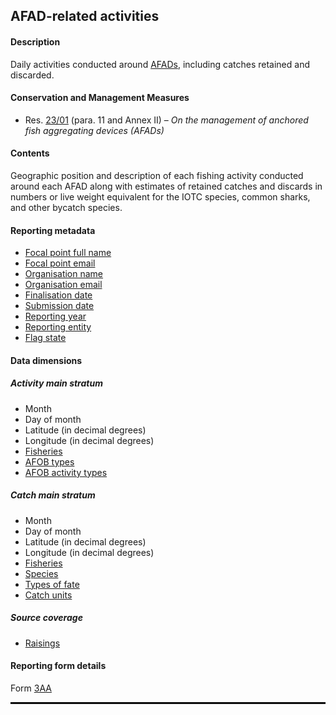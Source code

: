 ## AFAD-related activities {#AAdataset}

#### Description

Daily activities conducted around [AFADs](#afad), including catches retained and discarded.

#### Conservation and Management Measures

- Res. [23/01](https://iotc.org/cmm/resolution-2301-management-anchored-fish-aggregating-devices-afads) (para. 11 and Annex II) -- _On the management of anchored fish aggregating devices (AFADs)_

#### Contents

Geographic position and description of each fishing activity conducted around each AFAD along with estimates of retained catches and discards in numbers or live weight equivalent for the IOTC species, common sharks, and other bycatch species.

#### Reporting metadata

- [Focal point full name](#fcname)
- [Focal point email](#fcemail)
- [Organisation name](#orgname)
- [Organisation email](#orgemail)
- [Finalisation date](#findate)
- [Submission date](#subdate)
- [Reporting year](#repyear)
- [Reporting entity](#repentity)
- [Flag state](#repflagstate)

#### Data dimensions

##### Activity main stratum

- Month
- Day of month
- Latitude (in decimal degrees)
- Longitude (in decimal degrees)
- [Fisheries](../domain/fisheries/#fisheries)
- [AFOB types](../domain/fisheries/#FOBtypes)
- [AFOB activity types](../domain/fisheries/#FOBactivityTypes)

##### Catch main stratum

- Month
- Day of month
- Latitude (in decimal degrees)
- Longitude (in decimal degrees)
- [Fisheries](../domain/fisheries/#fisheries)
- [Species](../domain/biological/#allSpecies)
- [Types of fate](../domain/biological/#typesOfFate)
- [Catch units](../domain/fisheries/#catchUnits)

##### Source coverage

- [Raisings](../domain/data/#raisings)

#### Reporting form details

Form [3AA](../forms/#Form_3AA)

<hr style="border:1.5px solid black">